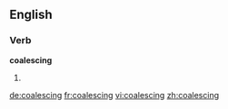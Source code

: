 ==English==

===Verb===
'''coalescing'''

# {{present participle of|[[coalesce]]}}

[[de:coalescing]]
[[fr:coalescing]]
[[vi:coalescing]]
[[zh:coalescing]]